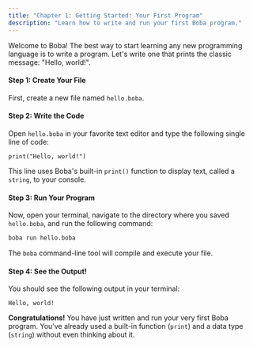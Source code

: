 ```yaml
---
title: "Chapter 1: Getting Started: Your First Program"
description: "Learn how to write and run your first Boba program."
---
```


Welcome to Boba! The best way to start learning any new programming language is to write a program. Let's write one that prints the classic message: "Hello, world!".

#### Step 1: Create Your File

First, create a new file named `hello.boba`.

#### Step 2: Write the Code

Open `hello.boba` in your favorite text editor and type the following single line of code:
```boba
print("Hello, world!")
```

This line uses Boba's built-in `print()` function to display text, called a `string`, to your console.

#### Step 3: Run Your Program

Now, open your terminal, navigate to the directory where you saved `hello.boba`, and run the following command:
```sh
boba run hello.boba
```

The `boba` command-line tool will compile and execute your file.

#### Step 4: See the Output!

You should see the following output in your terminal:
```plaintext
Hello, world!
```

**Congratulations!** You have just written and run your very first Boba program. You've already used a built-in function (`print`) and a data type (`string`) without even thinking about it.